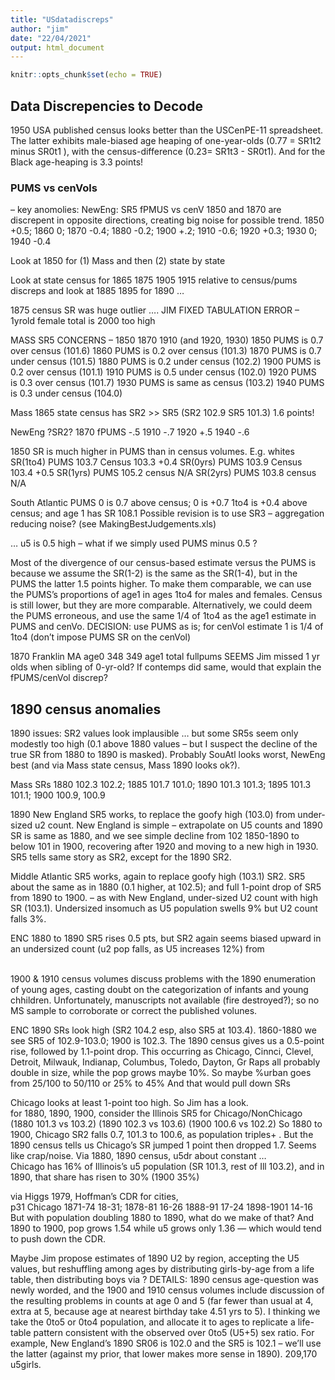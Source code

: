 ```yaml
---
title: "USdatadiscreps"
author: "jim"
date: "22/04/2021"
output: html_document
---
```


```r
knitr::opts_chunk$set(echo = TRUE)
```

## Data Discrepencies to Decode ##

<p>
1950 USA published census looks better than the USCenPE-11 spreadsheet. The latter exhibits male-biased age heaping of one-year-olds (0.77 = SR1t2 minus SR0t1 ), with the census-difference (0.23= SR1t3 - SR0t1).  And for the Black age-heaping is 3.3 points!
</p>

### PUMS vs cenVols

<p>
 -- key anomolies: 
NewEng: SR5 fPMUS vs cenV 1850 and 1870 are discrepent in opposite directions, creating big noise for possible trend. 1850 +0.5; 1860 0; 1870 -0.4; 1880 -0.2; 1900 +.2; 1910 -0.6; 1920 +0.3; 1930 0; 1940 -0.4    </p>

Look at 1850 for (1) Mass  and then (2) state by state

Look at state census for  1865 1875         1905 1915  relative to census/pums discreps
and look at 1885 1895 for 1890 ...

1875 census SR was  huge outlier .... JIM FIXED TABULATION ERROR -- 1yrold female total is 2000 too high

MASS SR5  CONCERNS -- 1850 1870  1910  (and 1920, 1930)
1850 PUMS is 0.7 over census (101.6)
1860 PUMS is 0.2 over census (101.3)
  1870 PUMS is 0.7 under census (101.5)
1880 PUMS is 0.2 under census (102.2)
1900 PUMS is 0.2 over census (101.1)
1910 PUMS is 0.5 under census (102.0)
1920 PUMS is 0.3 over  census (101.7)
1930 PUMS is same as census   (103.2) 
1940 PUMS is 0.3 under census (104.0)

Mass 1865 state census has SR2 >> SR5 (SR2 102.9  SR5 101.3)  1.6 points!
 
 
 

NewEng  ?SR2? 1870 fPUMS -.5  1910 -.7  1920 +.5 1940 -.6




1850 SR is much higher in PUMS than in census volumes.
E.g. whites
SR(1to4) PUMS 103.7  Census 103.3  +0.4
SR(0yrs) PUMS 103.9  Census 103.4  +0.5
SR(1yrs) PUMS 105.2  census N/A
SR(2yrs) PUMS 103.8  census N/A

South Atlantic PUMS 0 is 0.7 above census; 0 is +0.7 1to4 is +0.4 above census; and age 1 has SR 108.1
Possible revision is to use SR3 -- aggregation reducing noise? (see MakingBestJudgements.xls)

... u5 is 0.5 high -- what if we simply used PUMS minus 0.5 ?
 

Most of the divergence of our census-based estimate versus the PUMS is because we assume the SR(1-2) is the same as the SR(1-4), but in the PUMS the latter 1.5 points higher.
To make them comparable, we can use the PUMS's proportions of age1 in ages 1to4 for males and females. Census is still lower, but they are more comparable. Alternatively, we could deem the PUMS erroneous, and use the same 1/4 of 1to4 as the age1 estimate in PUMS and cenVo. DECISION: use PUMS as is; for cenVol estimate 1 is 1/4 of 1to4 (don't impose PUMS SR on the cenVol)

<p>1870 Franklin MA age0 348 349  age1      total    fullpums
SEEMS Jim missed 1 yr olds when sibling of 0-yr-old? If contemps did same, would that explain the fPUMS/cenVol discrep?
</p>

## 1890 census anomalies

<p>1890 issues: SR2 values look implausible ... but some SR5s seem only modestly too high (0.1 above 1880 values -- but I suspect the decline of the true SR from 1880 to 1890 is masked). Probably SouAtl looks worst, NewEng best (and via Mass state census, Mass 1890 looks ok?).
</p><p>Mass SRs
1880 102.3 102.2;  1885 101.7 101.0; 1890 101.3 101.3; 1895 101.3 101.1; 1900 100.9, 100.9   
<p>1890 New England SR5 works, to replace the goofy high (103.0) from under-sized u2 count. New England is simple -- extrapolate on U5 counts and 1890 SR is same as 1880, and we see simple decline from 102 1850-1890 to below 101 in 1900, recovering after 1920 and moving to a new high in 1930. SR5 tells same story as SR2, except for the 1890 SR2.</p>

<p>Middle Atlantic SR5 works, again to replace goofy high (103.1) SR2. SR5 about the same as in 1880 (0.1 higher, at 102.5); and full 1-point drop of SR5 from 1890 to 1900. -- as with New England, under-sized U2 count with high SR (103.1). Undersized insomuch as U5 population swells 9% but U2 count falls 3%.
</p><p>ENC 1880 to 1890 SR5 rises 0.5 pts, but SR2 again seems biased upward in an undersized count (u2 pop falls, as U5 increases 12%) from 

  <br> 1900 & 1910 census volumes discuss problems with the 1890 enumeration of young ages, casting doubt on the categorization of infants and young chhildren. Unfortunately, manuscripts not available (fire destroyed?); so no MS sample to corroborate or correct the published volunes.


</p><p>ENC 1890 SRs look high (SR2 104.2 esp, also SR5 at 103.4). 1860-1880 we see SR5 of 102.9-103.0; 1900 is 102.3. The 1890 census gives us a 0.5-point rise, followed by 1.1-point drop. This occurring as Chicago, Cinnci, Clevel, Detroit, Milwauk, Indianap, 
Columbus, Toledo, Dayton, Gr Raps all probably double in size, while the pop grows maybe 10%. So maybe %urban goes from  25/100 to 50/110 or 25% to 45% And that would pull down SRs</p>
<p>Chicago looks at least 1-point too high. So Jim has a look.
<br>for 1880,  1890,  1900, consider the Illinois SR5 for Chicago/NonChicago
<br> (1880 101.3 vs 103.2) (1890 102.3 vs 103.6) (1900 100.6 vs 102.2)
So 1880 to 1900, Chicago SR2 falls 0.7, 101.3 to 100.6, as population triples+ . But the 1890 census tells us Chicago's SR jumped 1 point then dropped 1.7. Seems like crap/noise. Via 1880, 1890 census, u5dr about constant ...
<br>
Chicago has 16% of Illinois's u5 population (SR 101.3, rest of Ill 103.2), and in 1890, that share has risen to 30% (1900 35%)  </p><p>via Higgs 1979, Hoffman's CDR for cities, <br>
p31 Chicago 1871-74 18-31; 1878-81 16-26   1888-91 17-24   1898-1901 14-16 But with population doubling 1880 to 1890, what do we make of that? And 1890 to 1900, pop grows 1.54 while u5 grows only 1.36  --- which would tend to push down the CDR. 


<p>Maybe Jim propose estimates of 1890 U2 by region, accepting the U5 values, but reshuffling among ages by distributing girls-by-age from a life table, then distributing boys via ?
DETAILS: 1890 census age-question was newly worded, and the 1900 and 1910 census volumes include discussion of the resulting problems in counts at age 0 and 5 (far fewer than usual at 4, extra at 5, because age at nearest birthday take 4.51 yrs to 5). I thinking we take the 0to5 or 0to4 population, and allocate it to ages
to replicate a life-table pattern consistent with the observed over 0to5 (U5+5) sex ratio. For example, New England's 1890 SR06 is 102.0  and the SR5 is 102.1  -- we'll use the latter (against my prior, that lower makes more sense in 1890).  209,170 u5girls.  
</p>